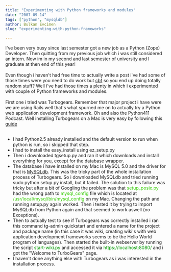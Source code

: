 ```yaml
---
title: "Experimenting with Python frameworks and modules"
date: "2007-09-14"
tags: ["python", "mysqldb"]
author: Bulkan Evcimen
slug: "experimenting-with-python-frameworks"

---
```


I've been very busy since last semester got a new job as a Python (Zope) Developer. Then quitting from my previous job which i was still considered an intern. Now im in my  second and last semester of university and I graduate at then end of this year!<br /><br />Even though i haven't had free time to actually write a post i've had some of those times were you need to do work but <a href="https://www.urbandictionary.com/define.php?term=cbf">cbf</a> so you end up doing totally random stuff? Well i've had those times a plenty in which i experimented with couple of Python frameworks and modules.<br /><br />First one i tried was Turbogears. Remember that major project i have were we are using Rails well that's what spurned me on to actually try a Python web application development framework. Oh and also the Python411 Podcast. Well installing Turbogears on a Mac is very easy by following this <a href="https://docs.turbogears.org/1.0/InstallMac">guide</a><br /><br /><ul><li>I had Python2.5
already installed and the default version to run when python is run, so i skipped that step.</li><li>I had to install the easy_install using ez_setup.py</li><li>Then i downloaded tgsetup.py and ran it which downloads and install everything for you, except for the database wrapper.</li><li>The database i have installed on my Mac is MySQL 5.0 and the driver for that is <a href="https://sourceforge.net/projects/mysql-python">MySQLdb</a>. This was the tricky part of the whole installation process of Turbogears. So i downloaded MySQLdb and tried running sudo python setup.py install, but it failed. The solution to this failure was tricky but after a bit of Googling the problem was that<span style="color: rgb(51, 204, 0);"> setup_posix.py </span>had the wrong path to <span style="color: rgb(51, 204, 0);">mysql_config</span> file which is located at <span style="color: rgb(51, 204, 0);">/usr/local/mysql/bin/mysql_config </span>on my Mac. Changing the path and running setup.py again worked. Then
i tested it by trying to import MySQLdb from Python again and that seemed to work aswell (no Exceptions). </li><li>Then to actually test to see if Turbogears was correctly installed i ran this command tg-admin quickstart and entered a name for the project and package name (in this case it was wiki, creating wiki's with web application development frameworks seems to be the Hello World program of languages). Then started the built-in webserver by running the script <span style="color: rgb(0, 153, 0);">start-wiki.py</span> and accessed it via <span style="color: rgb(0, 153, 0);">https://localhost:8080/ </span>and i got the "Welcome to TurboGears" page. </li><li>I haven't done anything else with Turbogears as i was interested in the installation process.</li></ul>
